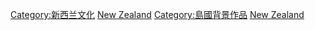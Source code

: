 [[Category:新西兰文化|Category:新西兰文化]]
[[Category:大洋洲背景作品|New Zealand]]
[[Category:島國背景作品|Category:島國背景作品]]
[[Category:各國背景作品|New Zealand]]